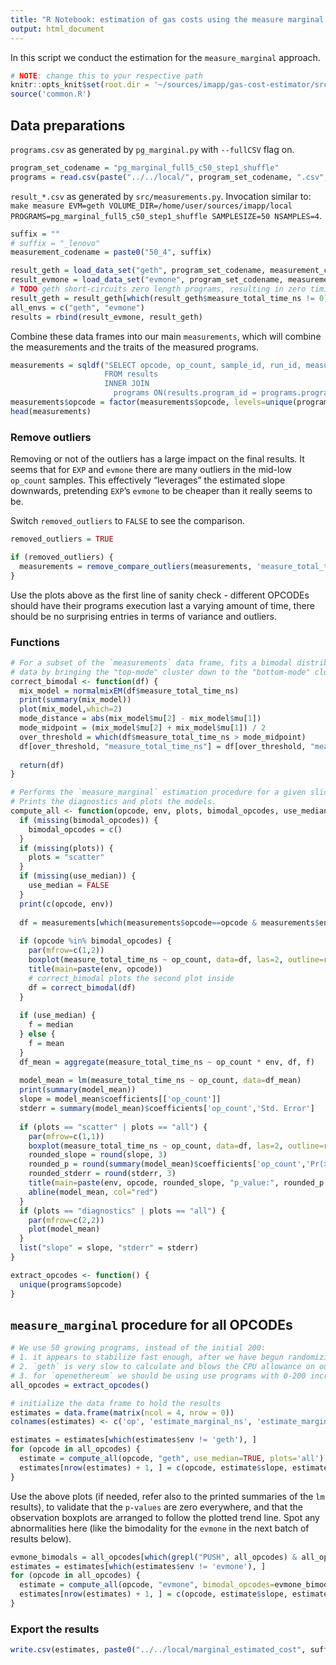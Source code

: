 ```yaml
---
title: "R Notebook: estimation of gas costs using the measure marginal method; for Gas Cost Estimator"
output: html_document
---
```


In this script we conduct the estimation for the `measure_marginal` approach.

```r
# NOTE: change this to your respective path
knitr::opts_knit$set(root.dir = '~/sources/imapp/gas-cost-estimator/src')
source('common.R')
```

## Data preparations

`programs.csv` as generated by `pg_marginal.py` with `--fullCSV` flag on.

```r
program_set_codename = "pg_marginal_full5_c50_step1_shuffle"
programs = read.csv(paste("../../local/", program_set_codename, ".csv", sep=""))
```

`result_*.csv` as generated by `src/measurements.py`. 
Invocation similar to: `make measure EVM=geth VOLUME_DIR=/home/user/sources/imapp/local PROGRAMS=pg_marginal_full5_c50_step1_shuffle SAMPLESIZE=50 NSAMPLES=4`. 

```r
suffix = ""
# suffix = "_lenovo"
measurement_codename = paste0("50_4", suffix)

result_geth = load_data_set("geth", program_set_codename, measurement_codename)
result_evmone = load_data_set("evmone", program_set_codename, measurement_codename)
# TODO geth short-circuits zero length programs, resulting in zero timing somehow. Drop these more elegantly, not based on measure_total_time_ns
result_geth = result_geth[which(result_geth$measure_total_time_ns != 0), ]
all_envs = c("geth", "evmone")
results = rbind(result_evmone, result_geth)
```

Combine these data frames into our main `measurements`, which will combine the measurements and the traits of the measured programs.

```r
measurements = sqldf("SELECT opcode, op_count, sample_id, run_id, measure_total_time_ns, env, results.program_id
                     FROM results
                     INNER JOIN
                       programs ON(results.program_id = programs.program_id)")
measurements$opcode = factor(measurements$opcode, levels=unique(programs$opcode))
head(measurements)
```

### Remove outliers

Removing or not of the outliers has a large impact on the final results.
It seems that for `EXP` and `evmone` there are many outliers in the mid-low `op_count` samples.
This effectively "leverages" the estimated slope downwards, pretending `EXP`'s `evmone` to be cheaper than it really seems to be.

Switch `removed_outliers` to `FALSE` to see the comparison.

```r
removed_outliers = TRUE

if (removed_outliers) {
  measurements = remove_compare_outliers(measurements, 'measure_total_time_ns', all_envs)
}
```

Use the plots above as the first line of sanity check - different OPCODEs should have their programs execution last a varying amount of time, there should be no surprising entries in terms of variance and outliers.

### Functions

```r
# For a subset of the `measurements` data frame, fits a bimodal distribution model and corrects the
# data by bringing the "top-mode" cluster down to the "bottom-mode" cluster.
correct_bimodal <- function(df) {
  mix_model = normalmixEM(df$measure_total_time_ns)
  print(summary(mix_model))
  plot(mix_model,which=2)
  mode_distance = abs(mix_model$mu[2] - mix_model$mu[1])
  mode_midpoint = (mix_model$mu[2] + mix_model$mu[1]) / 2
  over_threshold = which(df$measure_total_time_ns > mode_midpoint)
  df[over_threshold, "measure_total_time_ns"] = df[over_threshold, "measure_total_time_ns"] - mode_distance
    
  return(df)
}

# Performs the `measure_marginal` estimation procedure for a given slice of the data.
# Prints the diagnostics and plots the models.
compute_all <- function(opcode, env, plots, bimodal_opcodes, use_median) {
  if (missing(bimodal_opcodes)) {
    bimodal_opcodes = c()
  }
  if (missing(plots)) {
    plots = "scatter"
  }
  if (missing(use_median)) {
    use_median = FALSE
  }
  print(c(opcode, env))
  
  df = measurements[which(measurements$opcode==opcode & measurements$env==env),]
  
  if (opcode %in% bimodal_opcodes) {
    par(mfrow=c(1,2))
    boxplot(measure_total_time_ns ~ op_count, data=df, las=2, outline=removed_outliers)
    title(main=paste(env, opcode))
    # correct_bimodal plots the second plot inside
    df = correct_bimodal(df)
  }
  
  if (use_median) {
    f = median
  } else {
    f = mean
  }
  df_mean = aggregate(measure_total_time_ns ~ op_count * env, df, f)
  
  model_mean = lm(measure_total_time_ns ~ op_count, data=df_mean)
  print(summary(model_mean))
  slope = model_mean$coefficients[['op_count']]
  stderr = summary(model_mean)$coefficients['op_count','Std. Error']
  
  if (plots == "scatter" | plots == "all") {
    par(mfrow=c(1,1))
    boxplot(measure_total_time_ns ~ op_count, data=df, las=2, outline=removed_outliers)
    rounded_slope = round(slope, 3)
    rounded_p = round(summary(model_mean)$coefficients['op_count','Pr(>|t|)'], 3)
    rounded_stderr = round(stderr, 3)
    title(main=paste(env, opcode, rounded_slope, "p_value:", rounded_p, "StdErr:", rounded_stderr))
    abline(model_mean, col="red")
  }
  if (plots == "diagnostics" | plots == "all") {
    par(mfrow=c(2,2))
    plot(model_mean)
  }
  list("slope" = slope, "stderr" = stderr)
}

extract_opcodes <- function() {
  unique(programs$opcode)
}
```

## `measure_marginal` procedure for all OPCODEs

```r
# We use 50 growing programs, instead of the initial 200:
# 1. it appears to stabilize fast enough, after we have begun randomizing the order of programs to avoid impact of periodic slowness
# 2. `geth` is very slow to calculate and blows the CPU allowance on our AWS machine, if we do 200
# 3. for `openethereum` we should be using use programs with 0-200 increasing `op_count`, otherwise the model doesn't capture the trend. Possibly, this will be resolved by dropping `openethereum`
all_opcodes = extract_opcodes()

# initialize the data frame to hold the results
estimates = data.frame(matrix(ncol = 4, nrow = 0))
colnames(estimates) <- c('op', 'estimate_marginal_ns', 'estimate_marginal_ns_stderr', 'env')
```

```r
estimates = estimates[which(estimates$env != 'geth'), ]
for (opcode in all_opcodes) {
  estimate = compute_all(opcode, "geth", use_median=TRUE, plots='all')
  estimates[nrow(estimates) + 1, ] = c(opcode, estimate$slope, estimate$stderr, 'geth')
}
```
Use the above plots (if needed, refer also to the printed summaries of the `lm` results), to validate that the `p-values` are zero everywhere, and that the observation boxplots are arranged to follow the plotted trend line.
Spot any abnormalities here (like the bimodality for the `evmone` in the next batch of results below).

```r
evmone_bimodals = all_opcodes[which(grepl("PUSH", all_opcodes) & all_opcodes != "PUSH1" | all_opcodes == "JUMP")]
estimates = estimates[which(estimates$env != 'evmone'), ]
for (opcode in all_opcodes) {
  estimate = compute_all(opcode, "evmone", bimodal_opcodes=evmone_bimodals, use_median=TRUE, plots='all')
  estimates[nrow(estimates) + 1, ] = c(opcode, estimate$slope, estimate$stderr, 'evmone')
}
```

### Export the results

```r
write.csv(estimates, paste0("../../local/marginal_estimated_cost", suffix, ".csv"), quote=FALSE, row.names=FALSE)
```


